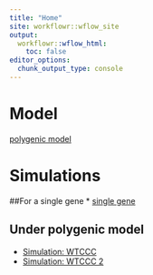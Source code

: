 ```yaml
---
title: "Home"
site: workflowr::wflow_site
output:
  workflowr::wflow_html:
    toc: false
editor_options:
  chunk_output_type: console
---
```


# Model
  [polygenic model](polygenic_model.html)

# Simulations

##For a single gene
  * [single gene](simulation-singleG.html)

## Under polygenic model
  * [Simulation: WTCCC](simulation-WTCCC.html)
  * [Simulation: WTCCC 2](simulation-WTCCC2.html)


